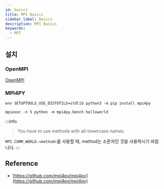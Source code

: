 ```yaml
---
id: basics
title: MPI Basics
sidebar_label: Basics
description: MPI Basics
keywords:
  - MPI
---
```


## 설치

### OpenMPI

[OpenMPI](/docs/mlops/mlops/workflow/mpi-operator/openmpi)

### MPI4PY

```shell
env SETUPTOOLS_USE_DISTUTILS=stdlib python3 -m pip install mpi4py
```

```shell
mpiexec -n 5 python -m mpi4py.bench helloworld
```

:::info

> You have to use methods with all-lowercase names.

`MPI.COMM_WORLD.<method>`를 사용할 때, method는 소문자인 것을 사용하시기 바랍니다.
:::

## Reference

- [https://github.com/mpi4py/mpi4py](https://github.com/mpi4py/mpi4py)

